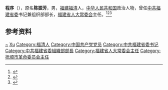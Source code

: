 {{Otheruses|other=名为程序的其他事物|程序}}

'''程序'''（{{bd|1919年||1998年}}），原名'''陈振芳'''，男，[[福建|福建]][[福清|福清]]人，[[中华人民共和国|中华人民共和国]]政治人物，曾任[[中共福建省委|中共福建省委]]书记兼组织部部长，[[福建省人大常委会|福建省人大常委会]]主任。<ref>{{cite book|title=中囯人名大辞典·当代人物卷|author=廖盖隆等编|year=1990|publisher=上海辞书出版社|location=上海|page=}}</ref><ref>{{cite book|title=中囯人名大辞典·现任党政军领导人物卷|author=廖盖隆等编|year=1990|publisher=上海辞书出版社|location=上海|page=}}</ref><ref>{{Cite book|title=中华人民共和国职官志|author=何虎生, 李耀东, 向常福主编|publisher=中国社会出版社|year=2003|isbn=9787800883934|location=北京|pages=}}</ref>

== 参考资料 ==
{{reflist}}

{{抚顺市市长}}
{{中华人民共和国福建省正职领导人|nocat}}

{{Authority control}}
{{DEFAULTSORT:Cheng程}}
[[Category:陈姓|~]]
[[Category:程姓|Xu]]
[[Category:福清人|Category:福清人]]
[[Category:中国共产党党员|Category:中国共产党党员]]
[[Category:中共福建省委书记|Category:中共福建省委书记]]
[[Category:中共福建省委組織部部長|Category:中共福建省委組織部部長]]
[[Category:福建省人大常委会主任|Category:福建省人大常委会主任]]
[[Category:抚顺市革命委员会主任|Category:抚顺市革命委员会主任]]

{{中国人物小作品}}